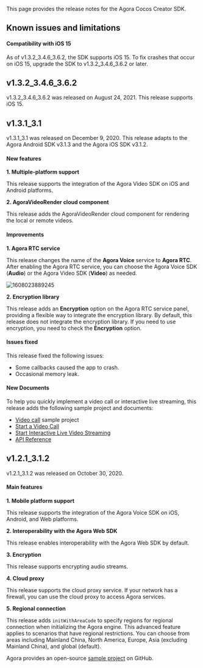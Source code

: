 <PlatformWrapper platform="cocos-creator">

This page provides the release notes for the Agora Cocos Creator SDK.

## Known issues and limitations

#### Compatibility with iOS 15

As of v1.3.2_3.4.6_3.6.2, the SDK supports iOS 15. To fix crashes that occur on iOS 15, upgrade the SDK to v1.3.2_3.4.6_3.6.2 or later.

## v1.3.2_3.4.6_3.6.2

v1.3.2_3.4.6_3.6.2 was released on August 24, 2021. This release supports iOS 15.

## v1.3.1_3.1

v1.3.1_3.1 was released on December 9, 2020. This release adapts to the Agora Android SDK v3.1.3 and the Agora iOS SDK v3.1.2.

#### New features

**1. Multiple-platform support**

This release supports the integration of the Agora Video SDK on iOS and Android platforms.

**2. AgoraVideoRender cloud component**

This release adds the AgoraVideoRender cloud component for rendering the local or remote videos.

#### Improvements

**1. Agora RTC service**

This release changes the name of the **Agora Voice** service to **Agora RTC**. After enabling the Agora RTC service, you can choose the Agora Voice SDK (**Audio**) or the Agora Video SDK (**Video**) as needed.

![1608023889245](https://web-cdn.agora.io/docs-files/1608023889245)

**2. Encryption library**

This release adds an **Encryption** option on the Agora RTC service panel, providing a flexible way to integrate the encryption library. By default, this release does not integrate the encryption library. If you need to use encryption, you need to check the **Encryption** option.

#### Issues fixed

This release fixed the following issues:

- Some callbacks caused the app to crash.
- Occasional memory leak.

#### New Documents

To help you quickly implement a video call or interactive live streaming, this release adds the following sample project and documents:

- [Video call](https://github.com/AgoraIO-Community/Agora-Cocos-Quickstart/tree/master/CocosCreator) sample project
- [Start a Video Call](/3.x/video-calling/quickstart-guide/get-started-sdk)
- [Start Interactive Live Video Streaming](../../../interactive-live-streaming/quickstart-guide/start-video-streaming)
- [API Reference](https://api-ref.agora.io/en/voice-sdk/cocos-creator/1.3.1_3.x/index.html)

## v1.2.1_3.1.2

v1.2.1_3.1.2 was released on October 30, 2020.

#### Main features

**1. Mobile platform support**

This release supports the integration of the Agora Voice SDK on iOS, Android, and Web platforms.

**2. Interoperability with the Agora Web SDK**

This release enables interoperability with the Agora Web SDK by default.

**3. Encryption**

This release supports encrypting audio streams.

**4. Cloud proxy**

This release supports the cloud proxy service. If your network has a firewall, you can use the cloud proxy to access Agora services.

**5. Regional connection**

This release adds `initWithAreaCode` to specify regions for regional connection when initializing the Agora engine. This advanced feature applies to scenarios that have regional restrictions. You can choose from areas including Mainland China, North America, Europe, Asia (excluding Mainland China), and global (default).

Agora provides an open-source [sample project](https://github.com/AgoraIO-Community/Agora-Cocos-Quickstart/tree/master/CocosCreator) on GitHub.

</PlatformWrapper>